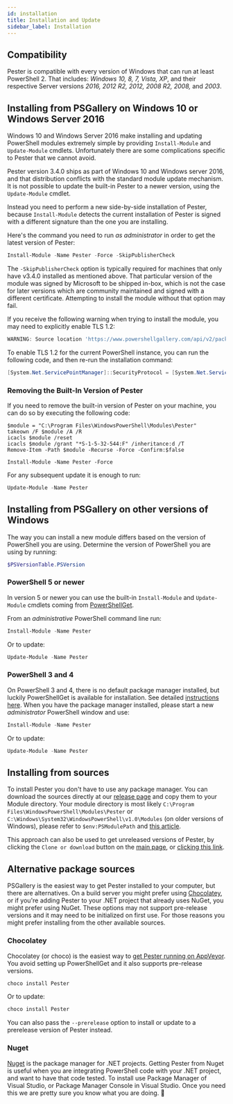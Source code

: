 ```yaml
---
id: installation
title: Installation and Update
sidebar_label: Installation
---
```


## Compatibility

Pester is compatible with every version of Windows that can run at least PowerShell 2.
That includes: *Windows 10, 8, 7, Vista, XP*, and their respective Server versions *2016, 2012 R2, 2012, 2008 R2, 2008,* and *2003*.

## Installing from PSGallery on Windows 10 or Windows Server 2016

Windows 10 and Windows Server 2016 make installing and updating PowerShell modules extremely simple by providing `Install-Module` and `Update-Module` cmdlets.
Unfortunately there are some complications specific to Pester that we cannot avoid.

Pester version 3.4.0 ships as part of Windows 10 and Windows server 2016, and that distribution conflicts with the standard module update mechanism.
It is not possible to update the built-in Pester to a newer version, using the `Update-Module` cmdlet.

Instead you need to perform a new side-by-side installation of Pester, because `Install-Module` detects the current installation of Pester is signed with a different signature than the one you are installing.

Here's the command you need to run _as administrator_ in order to get the latest version of Pester:

```powershell
Install-Module -Name Pester -Force -SkipPublisherCheck
```

The `-SkipPublisherCheck` option is typically required for machines that only have v3.4.0 installed as mentioned above.
That particular version of the module was signed by Microsoft to be shipped in-box, which is not the case for later versions which are community maintained and signed with a different certificate.
Attempting to install the module without that option may fail.

If you receive the following warning when trying to install the module, you may need to explicitly enable TLS 1.2:

```powershell
WARNING: Source location 'https://www.powershellgallery.com/api/v2/packages/Pester/4.10.1' is not valid
```

To enable TLS 1.2 for the current PowerShell instance, you can run the following code, and then re-run the installation command:

```powershell
[System.Net.ServicePointManager]::SecurityProtocol = [System.Net.ServicePointManager]::SecurityProtocol -bor [System.Net.SecurityProtocol]::Tls12
```

### Removing the Built-In Version of Pester

If you need to remove the built-in version of Pester on your machine, you can do so by executing the following code:

```
$module = "C:\Program Files\WindowsPowerShell\Modules\Pester"
takeown /F $module /A /R
icacls $module /reset
icacls $module /grant "*S-1-5-32-544:F" /inheritance:d /T
Remove-Item -Path $module -Recurse -Force -Confirm:$false

Install-Module -Name Pester -Force
```

For any subsequent update it is enough to run:

```powershell
Update-Module -Name Pester
```

## Installing from PSGallery on other versions of Windows

The way you can install a new module differs based on the version of PowerShell you are using.
Determine the version of PowerShell you are using by running:

```powershell
$PSVersionTable.PSVersion
```

### PowerShell 5 or newer

In version 5 or newer you can use the built-in `Install-Module` and `Update-Module` cmdlets coming from [PowerShellGet](https://github.com/PowerShell/PowerShellGet).

From an _administrative_ PowerShell command line run:

```powershell
Install-Module -Name Pester
```

Or to update:

```powershell
Update-Module -Name Pester
```

### PowerShell 3 and 4

On PowerShell 3 and 4, there is no default package manager installed, but luckily PowerShellGet is available for installation.
See detailed [instructions here](https://docs.microsoft.com/en-us/powershell/gallery/installing-psget#get-powershellget-module-for-powershell-versions-30-and-40).
When you have the package manager installed, please start a new _administrator_ PowerShell window and use:

```powershell
Install-Module -Name Pester
```

Or to update:

```powershell
Update-Module -Name Pester
```

## Installing from sources

To install Pester you don't have to use any package manager.
You can download the sources directly at our [release page](https://github.com/pester/Pester/releases) and copy them to your Module directory.
Your module directory is most likely `C:\Program Files\WindowsPowerShell\Modules\Pester` or `C:\Windows\System32\WindowsPowerShell\v1.0\Modules` (on older versions of Windows), please refer to `$env:PSModulePath` and
[this article](https://msdn.microsoft.com/en-us/library/dd878350(v=vs.85).aspx).

This approach can also be used to get unreleased versions of Pester, by clicking the `Clone or download` button on the [main page](https://github.com/pester/Pester), or [clicking this link](https://github.com/pester/Pester/archive/master.zip).

## Alternative package sources

PSGallery is the easiest way to get Pester installed to your computer, but there are alternatives.
On a build server you might prefer using [Chocolatey](https://chocolatey.org/), or if you're adding Pester to your .NET project that already uses NuGet, you might prefer using NuGet.
These options may not support pre-release versions and it may need to be initialized on first use.
For those reasons you might prefer installing from the other available sources.

### Chocolatey

Chocolatey (or choco) is the easiest way to [get Pester running on AppVeyor](https://github.com/pester/Pester#build-server-integration).
You avoid setting up PowerShellGet and it also supports pre-release versions.

```powershell
choco install Pester
```

Or to update:

```powershell
choco install Pester
```

You can also pass the `--prerelease` option to install or update to a prerelease version of Pester instead.

### Nuget

[Nuget](https://www.nuget.org/) is the package manager for .NET projects.
Getting Pester from Nuget is useful when you are integrating PowerShell code with your .NET project, and want to have that code tested.
To install use Package Manager of Visual Studio, or Package Manager Console in Visual Studio.
Once you need this we are pretty sure you know what you are doing. :slightly_smiling_face:

